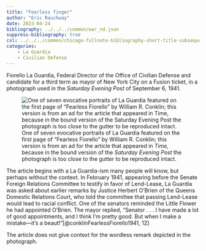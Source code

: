 ```yaml
---
title: "Fearless finger"
author: "Eric Rauchway"
date: 2023-04-24
bibliography: ../../../common/war_nd.json
suppress-bibliography: true
csl: ../../../common/chicago-fullnote-bibliography-short-title-subsequent.csl
categories:
    - La Guardia
    - Civilian Defense
---
```


Fiorello La Guardia, Federal Director of the Office of Civilian Defense and candidate for a third term as mayor of New York City on a Fusion ticket, in a photograph used in the *Saturday Evening Post* of September 6, 1941.

![One of seven evocative portraits of La Guardia featured on the first page of "Fearless Fiorello" by William R. Conklin; this version is from an ad for the article that appeared in *Time,* because in the bound version of the *Saturday Evening Post* the photograph is too close to the gutter to be reproduced intact.](IMG_5672.JPG)

The article begins with a La Guardia-ism many people will know, but perhaps without the context. In February 1941, appearing before the Senate Foreign Relations Committee to testify in favor of Lend-Lease, La Guardia was asked about earlier remarks by Justice Herbert O'Brien of the Queens Domestic Relations Court, who told the committee that passing Lend-Lease would lead to racial conflict. One of the senators reminded the Little Flower he had appointed O'Brien. The mayor replied, "Senator . . . I have made a lot of good appointments, and I think I'm pretty good. But when I make a mistake---it's a beaut!"[@conklinFearlessFiorello1941, 12]

The article does not give context for the wordless remark depicted in the photograph.
